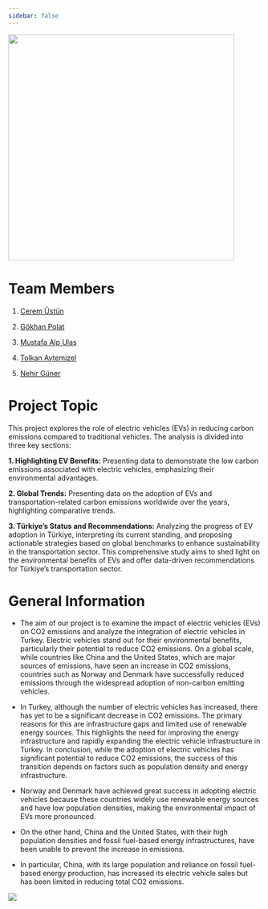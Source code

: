 ```yaml
---
sidebar: false 
---
```


[![](docs/gif.gif){fig-align="center" width="450"}](https://youtu.be/U1NAGWA7AE0)

# Team Members

1.  [Cerem Üstün](https://emu-hacettepe-analytics.github.io/emu430-fall2024-ceremustun/)

2.  [Gökhan Polat](https://emu-hacettepe-analytics.github.io/emu430-fall2024-qokhanp/)

3.  [Mustafa Alp Ulaş](https://emu-hacettepe-analytics.github.io/emu430-fall2024-mustafalpulaslab/)

4.  [Tolkan Aytemizel](https://emu-hacettepe-analytics.github.io/emu430-fall2024-taytemizel/)

5.  [Nehir Güner](https://emu-hacettepe-analytics.github.io/emu430-fall2024-NehirGUNER/)

# Project Topic

This project explores the role of electric vehicles (EVs) in reducing carbon emissions compared to traditional vehicles. The analysis is divided into three key sections:

**1. Highlighting EV Benefits:** Presenting data to demonstrate the low carbon emissions associated with electric vehicles, emphasizing their environmental advantages.

**2. Global Trends:** Presenting data on the adoption of EVs and transportation-related carbon emissions worldwide over the years, highlighting comparative trends.

**3. Türkiye's Status and Recommendations:** Analyzing the progress of EV adoption in Türkiye, interpreting its current standing, and proposing actionable strategies based on global benchmarks to enhance sustainability in the transportation sector. This comprehensive study aims to shed light on the environmental benefits of EVs and offer data-driven recommendations for Türkiye’s transportation sector.

# General Information

-   The aim of our project is to examine the impact of electric vehicles (EVs) on CO2 emissions and analyze the integration of electric vehicles in Turkey. Electric vehicles stand out for their environmental benefits, particularly their potential to reduce CO2 emissions. On a global scale, while countries like China and the United States, which are major sources of emissions, have seen an increase in CO2 emissions, countries such as Norway and Denmark have successfully reduced emissions through the widespread adoption of non-carbon emitting vehicles.

-   In Turkey, although the number of electric vehicles has increased, there has yet to be a significant decrease in CO2 emissions. The primary reasons for this are infrastructure gaps and limited use of renewable energy sources. This highlights the need for improving the energy infrastructure and rapidly expanding the electric vehicle infrastructure in Turkey. In conclusion, while the adoption of electric vehicles has significant potential to reduce CO2 emissions, the success of this transition depends on factors such as population density and energy infrastructure.

-   Norway and Denmark have achieved great success in adopting electric vehicles because these countries widely use renewable energy sources and have low population densities, making the environmental impact of EVs more pronounced.

-   On the other hand, China and the United States, with their high population densities and fossil fuel-based energy infrastructures, have been unable to prevent the increase in emissions.

-   In particular, China, with its large population and reliance on fossil fuel-based energy production, has increased its electric vehicle sales but has been limited in reducing total CO2 emissions.

![](docs/chillguy-chill.gif){fig-align="center" width="%25"}
